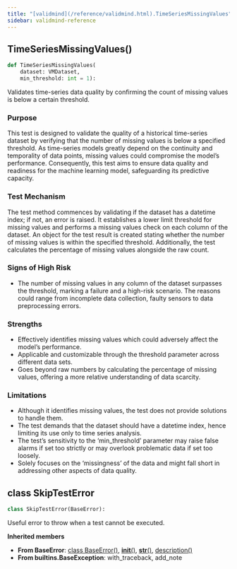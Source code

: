 ```yaml
---
title: "[validmind](/reference/validmind.html).TimeSeriesMissingValues"
sidebar: validmind-reference
---
```


## TimeSeriesMissingValues[()]{.muted}

<!-- function.qmd.jinja2 - function signature -->

```python
def TimeSeriesMissingValues(
    dataset: VMDataset,
    min_threshold: int = 1):
```

Validates time-series data quality by confirming the count of missing values is below a certain threshold.

### Purpose

This test is designed to validate the quality of a historical time-series dataset by verifying that the number of missing values is below a specified threshold. As time-series models greatly depend on the continuity and temporality of data points, missing values could compromise the model's performance. Consequently, this test aims to ensure data quality and readiness for the machine learning model, safeguarding its predictive capacity.

### Test Mechanism

The test method commences by validating if the dataset has a datetime index; if not, an error is raised. It establishes a lower limit threshold for missing values and performs a missing values check on each column of the dataset. An object for the test result is created stating whether the number of missing values is within the specified threshold. Additionally, the test calculates the percentage of missing values alongside the raw count.

### Signs of High Risk

- The number of missing values in any column of the dataset surpasses the threshold, marking a failure and a high-risk scenario. The reasons could range from incomplete data collection, faulty sensors to data preprocessing errors.

### Strengths

- Effectively identifies missing values which could adversely affect the model’s performance.
- Applicable and customizable through the threshold parameter across different data sets.
- Goes beyond raw numbers by calculating the percentage of missing values, offering a more relative understanding of data scarcity.

### Limitations

- Although it identifies missing values, the test does not provide solutions to handle them.
- The test demands that the dataset should have a datetime index, hence limiting its use only to time series analysis.
- The test's sensitivity to the 'min_threshold' parameter may raise false alarms if set too strictly or may overlook problematic data if set too loosely.
- Solely focuses on the 'missingness' of the data and might fall short in addressing other aspects of data quality.

## [class]{.muted} SkipTestError

<!-- class.qmd.jinja2 - class definition -->

```python
class SkipTestError(BaseError):
```

Useful error to throw when a test cannot be executed.

**Inherited members**

- **From BaseError**: [class BaseError[()]{.muted}](#class-baseerror), [__init__[()]{.muted}](#__init__), [__str__[()]{.muted}](#__str__), [description[()]{.muted}](#description)
- **From builtins.BaseException**: with_traceback, add_note
